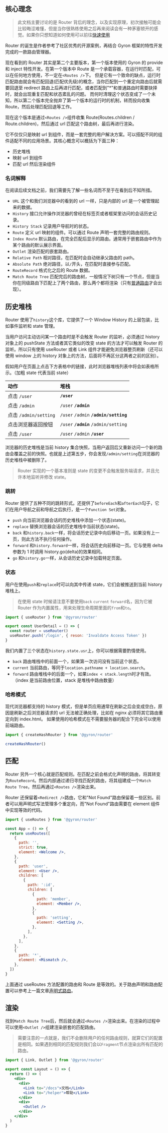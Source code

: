 ## 核心理念

> 此文档主要讨论的是 Router 背后的理念，以及实现原理，初次接触可能会比较晦涩难懂，但是当你很熟练使用之后再来阅读会有一种茅塞顿开的感觉。如果你只想知道如何使用可以前往[快速使用](/core/router/quick-started)

Router 的诞生是作者参考了社区优秀的开源案例，再结合 Gyron 框架的特性开发完成的一款路由管理器。

现在看到的 Router 其实是第二个主要版本，第一个版本使用的 Gyron 的 provide 和 inject 特性开发。在第一个版本中 Route 是一个承载容器，在运行时匹配，可以在任何地方使用，不一定在`<Routes />`下。
但是它有一个致命的缺点，运行时匹配路由就会有匹配回退(匹配优先级)的概念，当你匹配到一个重定向路由后就需要回退至 redirect 路由上后再进行匹配，或者匹配到"\*"和普通路由时需要抉择时，就会出现重复匹配和状态紊乱的问题。
而何时清理这个状态变成了一个未知，所以第二个版本完全抛弃了第一个版本的运行时的机制，转而投向收集 Route，然后处理匹配回退等工作。

现在这个版本是通过`<Routes />`组件收集 Route(Routes.children / Route.children)，然后通过 url 匹配这个路由树，最后再进行渲染。

它不仅仅只是映射 url 到组件，而是一套完整的用户解决方案。可以搭配不同的组件适配不同的应用场景。其核心概念可以概括为下面三种：

- 历史堆栈
- 映射 url 到组件
- 匹配 url 然后渲染组件

### 名词解释

在阅读后续文档之前，我们需要先了解一些名词而不至于在看到后不知所措。

- `URL` 这个和我们浏览器中的看到的 url 一样，只是内部的 url 是一个被管理起来的数据。
- `History` 接口允许操作浏览器的曾经在标签页或者框架里访问的会话历史记录。
- `History Stack` 记录用户导航时的状态。
- `Route` 定义 url 映射的组件。可以通过 Route 声明一套完整的路由规则。
- `Index Route` 默认路由，在完全匹配后显示的路由。通常用于嵌套路由中作为某个路由的默认展示界面。
- `Outlet` 渲染匹配的嵌套路由。
- `Relative Path` 相对路径，在匹配时会自动继承父路由的 path。
- `Absolute Path` 绝对路径，以`/`开头，在匹配时直接参与匹配。
- `RouteRecord` 格式化之后的 Route 数据。
- `Match Route Tree` 匹配完后的路由树，一般情况下树只有一个节点，但是当你在同级路由下匹配上了两个路由，那么两个都将渲染（只有[普通路由](quick-started#路由规则)才会出现）。

## 历史堆栈

Router 使用了`history`这个库，它提供了一个 Window History 的上层包装，比如事件监听和 state 管理。

当用户访问主动访问某一个路由时是不会触发 Router 的监听，必须通过 history 对象上的 pushState 方法或者其它类似的改变 state 的方法才可以触发 Router 的监听。所以只有使用 useRouter 或者 Link 组件才能避免浏览器整页刷新（还可以使用 window 上的 history 对象上的方法，后面将不再区分这两者之前的区别）。

假如用户在页面上点击下方表格中的链接，此时浏览器堆栈列表中将会如表格所示。（加粗 state 代表当前 state）

| 动作                  | 堆栈                                  |
| :-------------------- | :------------------------------------ |
| 点击 `/user`          | **`/user`**                           |
| 点击 `/admin`         | `/user` **`/admin`**                  |
| 点击 `/admin/setting` | `/user` `/admin` **`/admin/setting`** |
| 点击浏览器返回按钮    | `/user` **`/admin`** `/admin/setting` |
| 点击 `/user`          | `/user` `/admin` **`/user`**          |

浏览器的历史堆栈是当前 history 集合快照，当用户返回后又重新访问一个新的路由会覆盖之前的快照。也就是上述第五步，你会发现`/admin/setting`在浏览器的历史堆栈中被删除了。

> Router 实现的一个基本准则是 state 的变更不会触发服务端请求，并且允许本地监听并修改 state。

### 跳转

Router 提供了五种不同的跳转形式。还提供了`beforeEach`和`afterEach`勾子，它们在用户导航之前和导航之后执行，是一个`Function Set`对象。

- `push` 向当前浏览器会话的历史堆栈中添加一个状态(state)。
- `replace` 替换浏览器会话的历史堆栈中当前状态(state)。
- `back` 和`history.back`一样，将会话历史记录中向后移动一页。如果没有上一页，则此方法不执行任何操作。
- `forward` 和`history.forward`一样，将会话历史向前移动一页。它与使用 delta 参数为 1 时调用 history.go(delta)的效果相同。
- `go` 和`history.go`一样，从会话历史记录中加载特定页面。

### 状态

用户在使用`push`和`replace`时可以向其中传递 state，它们会被推送到当前 history 堆栈上。

> 在使用 state 时候请注意不要使用`back` `current` `forward`名，因为它被 Router 作为内置属性，用来处理生命周期里面的`from`和`to`。

```jsx
import { useRouter } from '@gyron/router'

export const UserDetail = () => {
  const router = useRouter()
  useRouter.push('/login', { reson: 'Invaldate Access Token' })
}
```

我们内置了三个状态在`history.state.usr`上，你可以根据需要酌情使用。

- `back` 路由堆栈中的前面一个，如果第一次访问没有当前这个状态。
- `current` 当前路由，等同于`location.pathname + location.search`。
- `forward` 路由堆栈中的后面一个，如果`index < stack.length`时才有效。（index 是当前路由位置，stack 是堆栈中路由数量）

### 哈希模式

现代浏览器都支持的 history 模式，但是单页应用通常在刷新之后会变成空白，原因是刷新之后浏览器请求的 url 无法被正确处理，比如在 nginx 必须将其它路由重定向到 index.html。
如果使用的哈希模式在不需要服务器的配合下完全可以使用前端路由。

```jsx
import { createHashRouter } from '@gyron/router'

createHashRouter()
```

## 匹配

Router 另外一个核心就是匹配规则。在匹配之前会格式化声明的路由，将其转变为`RouteRecord`。然后内部通过递归寻找匹配的路由，将其组建成一个`Match Route Tree`，然后再通过`<Routes />`渲染出来。

Router 还保留着`<Redirect />`路由，它和"Not Found"路由保留着一些区别。前者可以用声明式写法管理多个重定向，而"Not Found"路由需要在 element 组件中实现等效的代码。

```jsx
import { useRoutes } from '@gyron/router'

const App = () => {
  return useRoutes([
    {
      path: '',
      strict: true,
      element: <Welcome />,
    },
    {
      path: 'user',
      element: <User />,
      children: [
        {
          path: ':id',
          children: [
            {
              path: 'member',
              element: <Member />,
            },
            {
              path: 'setting',
              element: <Setting />,
            },
          ],
        },
      ],
    },
    {
      path: '*',
      element: <Mismatch />,
    },
  ])
}
```

上面通过 useRoutes 方法配置的路由和 Route 是等效的。关于路由声明和路由配置可以参考上一篇文章[声明式路由](quick-started#声明式路由)。

## 渲染

找到`Match Route Tree`后，然后就会通过`<Routes />`渲染出来。在渲染的过程中可以使用`<Outlet />`组建渲染嵌套的匹配路由。

> 需要注意的一点就是，我们不会删除用户的任何路由规则，就算它们的配置是相同。如果遇到相同的匹配规则我们会以`Fragment`节点渲染出所有匹配的路由。

```jsx line=11
import { Link, Outlet } from '@gyron/router'

export const Layout = () => {
  return () => (
    <div>
      <div>
        <Link to="/docs">文档</Link>
        <Link to="/helper">帮助</Link>
      </div>
      <div>
        <Outlet />
      </div>
    </div>
  )
}
```
